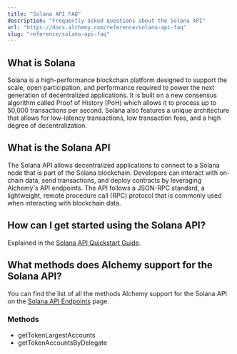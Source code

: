 ```yaml
---
title: "Solana API FAQ"
description: "Frequently asked questions about the Solana API"
url: "https://docs.alchemy.com/reference/solana-api-faq"
slug: "reference/solana-api-faq"
---
```


## What is Solana

Solana is a high-performance blockchain platform designed to support the scale, open participation, and performance required to power the next generation of decentralized applications. It is built on a new consensus algorithm called Proof of History (PoH) which allows it to process up to 50,000 transactions per second. Solana also features a unique architecture that allows for low-latency transactions, low transaction fees, and a high degree of decentralization.

## What is the Solana API

The Solana API allows decentralized applications to connect to a Solana node that is part of the Solana blockchain. Developers can interact with on-chain data, send transactions, and deploy contracts by leveraging Alchemy's API endpoints. The API follows a JSON-RPC standard, a lightweight, remote procedure call (RPC) protocol that is commonly used when interacting with blockchain data.

## How can I get started using the Solana API?

Explained in the [Solana API Quickstart Guide](/reference/solana-api-quickstart#getting-started-instructions).

## What methods does Alchemy support for the Solana API?

You can find the list of all the methods Alchemy support for the Solana API on the [Solana API Endpoints](/reference/solana-api-endpoints) page.

### Methods

* getTokenLargestAccounts
* getTokenAccountsByDelegate

